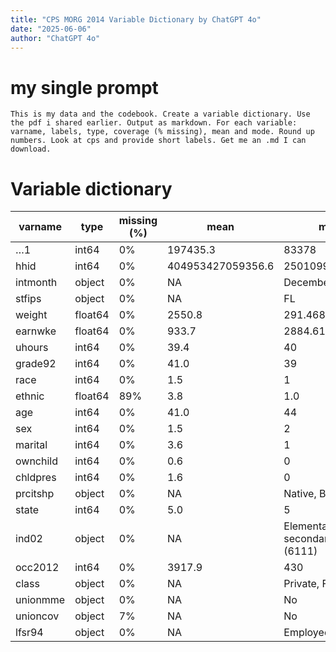 ```yaml
---
title: "CPS MORG 2014 Variable Dictionary by ChatGPT 4o"
date: "2025-06-06"
author: "ChatGPT 4o"
---
```


# my single prompt

```
This is my data and the codebook. Create a variable dictionary. Use the pdf i shared earlier. Output as markdown. For each variable: varname, labels, type, coverage (% missing), mean and mode. Round up numbers. Look at cps and provide short labels. Get me an .md I can download.
```

# Variable dictionary

| varname | type | missing (%) | mean | mode |
|---------|------|--------------|-------|------|
| ...1 | int64 | 0% | 197435.3 | 83378 |
| hhid | int64 | 0% | 404953427059356.6 | 250109964300640 |
| intmonth | object | 0% | NA | December |
| stfips | object | 0% | NA | FL |
| weight | float64 | 0% | 2550.8 | 291.4682 |
| earnwke | float64 | 0% | 933.7 | 2884.61 |
| uhours | int64 | 0% | 39.4 | 40 |
| grade92 | int64 | 0% | 41.0 | 39 |
| race | int64 | 0% | 1.5 | 1 |
| ethnic | float64 | 89% | 3.8 | 1.0 |
| age | int64 | 0% | 41.0 | 44 |
| sex | int64 | 0% | 1.5 | 2 |
| marital | int64 | 0% | 3.6 | 1 |
| ownchild | int64 | 0% | 0.6 | 0 |
| chldpres | int64 | 0% | 1.6 | 0 |
| prcitshp | object | 0% | NA | Native, Born In US |
| state | int64 | 0% | 5.0 | 5 |
| ind02 | object | 0% | NA | Elementary and secondary schools (6111) |
| occ2012 | int64 | 0% | 3917.9 | 430 |
| class | object | 0% | NA | Private, For Profit |
| unionmme | object | 0% | NA | No |
| unioncov | object | 7% | NA | No |
| lfsr94 | object | 0% | NA | Employed-At Work |